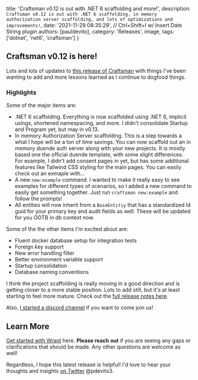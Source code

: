 
  title: 'Craftsman v0.12 is out with .NET 6 scaffolding and more!',
  description: `Craftsman v0.12 is out with .NET 6 scaffolding, in memory authorization server scaffolding, and lots of optimizations and improvements!`,
  date: '2021-11-29 08:35:29', // Ctrl+Shift+I w/ Insert Date String plugin
  authors: [pauldevito],
  category: 'Releases',
  image,
  tags: ['dotnet', 'net6', 'craftsman']
}

## Craftsman v0.12 is here!

Lots and lots of updates to [this release of Craftsman](https://github.com/pdevito3/craftsman) with things I've been wanting to add and more lessons learned as I continue to dogfood things.

### Highlights
Some of the major items are:
  * .NET 6 scaffolding. Everything is now scaffolded using .NET 6, implicit usings, shortened namespacing, and more. I didn't consolidate Startup and Program yet, but may in v0.13.
  * In memory Authorization Server scaffolding. This is a step towards a what I hope will be a ton of time savings. You can now scaffold out an in memory duende auth server along with your new projects. It is mostly based one the official duende template, with some slight differences. For example, I didn't add consent pages in yet, but has some additional features like Tailwind CSS styling for the main pages. You can easily check out an exmaple with...
  * A new `new:example` command. I wanted to make it really easy to see examples for different types of scenarios, so I added a new command to easily get something together. Just run `craftsman new:example` and follow the prompts!
  * All entities will now inherit from a `BaseEntitiy` that has a standardized Id guid for your primary key and audit fields as well. These will be updated for you OOTB in db context now.

Some of the the other items I'm excited about are:
* Fluent docker database setup for integration tests
* Foreign key support
* New error handling filter
* Better environment variable support
* Startup consolidation
* Database naming conventions

I think the project scaffolding is really moving in a good direction and is getting closer to a more stable position. Lots to add still, but it's at least starting to feel more mature. 
Check out the [full release notes here](https://github.com/pdevito3/craftsman/releases/tag/v0.12.0).

Also, [I started a discord channel](https://discord.gg/TBq2rVkSEj) if you want to come join us!

## Learn More 

[Get started with Wrapt](https://wrapt.dev/docs/installation) here. **Please reach out** if you are seeing any gaps or clarifications that should be made. Any other questions are welcome as well!

Regardless, I hope this latest release is helpful! I'd love to hear your thoughts and insights [on Twitter](https://twitter.com/pdevito3) @pdevito3.